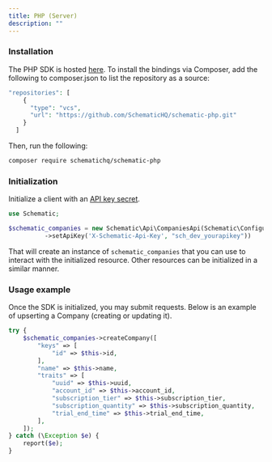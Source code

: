 ```yaml
---
title: PHP (Server)
description: ""
---
```


### Installation

The PHP SDK is hosted [here](https://github.com/SchematicHQ/schematic-php). To install the bindings via Composer, add the following to composer.json to list the repository as a source:

```php
"repositories": [
    {
      "type": "vcs",
      "url": "https://github.com/SchematicHQ/schematic-php.git"
    }
  ]
```

Then, run the following:

```bash
composer require schematichq/schematic-php
```

### Initialization

Initialize a client with an [API key secret](/quickstart#create-an-api-key). 

```php
use Schematic;

$schematic_companies = new Schematic\Api\CompaniesApi(Schematic\Configuration::getDefaultConfiguration()
          ->setApiKey('X-Schematic-Api-Key', "sch_dev_yourapikey"))
```

That will create an instance of `schematic_companies` that you can use to interact with the initialized resource. Other resources can be initialized in a similar manner.

### Usage example

Once the SDK is initialized, you may submit requests. Below is an example of upserting a Company (creating or updating it).

```php
try {
    $schematic_companies->createCompany([
        "keys" => [
            "id" => $this->id,
        ],
        "name" => $this->name,
        "traits" => [
            "uuid" => $this->uuid,
            "account_id" => $this->account_id,
            "subscription_tier" => $this->subscription_tier,
            "subscription_quantity" => $this->subscription_quantity,
            "trial_end_time" => $this->trial_end_time,
        ],
    ]);
} catch (\Exception $e) {
    report($e);
}
```